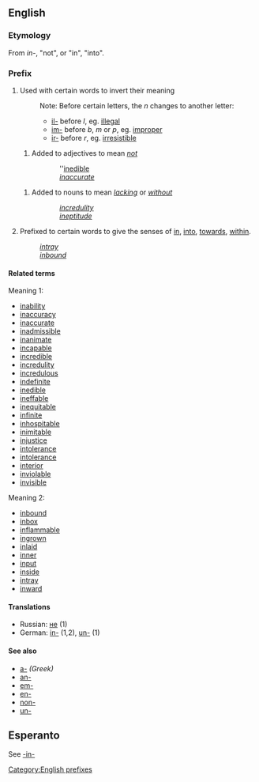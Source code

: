 ==English==
===Etymology===
From {{L.}} ''in-'', "not", or "in", "into".

===Prefix===
[[Category:English prefixes]]
#Used with certain words to invert their meaning
#:Note: Before certain letters, the ''n'' changes to another letter:
#:*[[il-]] before ''l'', eg. [[illegal]]
#:*[[im-]] before ''b'', ''m'' or ''p'', eg. [[improper]]
#:*[[ir-]] before ''r'', eg. [[irresistible]]
##Added to adjectives to mean ''[[not]]''
#::''[[inedible]]
#::''[[inaccurate]]''
##Added to nouns to mean ''[[lack]]ing'' or ''[[without]]''
#::''[[incredulity]]''
#::''[[ineptitude]]''
#Prefixed to certain words to give the senses of [[in]], [[into]], [[towards]], [[within]].
#:''[[intray]]''
#:''[[inbound]]''

====Related terms====
Meaning 1:
*[[inability]]
*[[inaccuracy]]
*[[inaccurate]]
*[[inadmissible]]
*[[inanimate]]
*[[incapable]]
*[[incredible]]
*[[incredulity]]
*[[incredulous]]
*[[indefinite]]
*[[inedible]]
*[[ineffable]]
*[[inequitable]]
*[[infinite]]
*[[inhospitable]]
*[[inimitable]]
*[[injustice]]
*[[intolerance]]
*[[intolerance]]
*[[interior]]
*[[inviolable]]
*[[invisible]]
Meaning 2:
*[[inbound]]
*[[inbox]]
*[[inflammable]]
*[[ingrown]]
*[[inlaid]]
*[[inner]]
*[[input]]
*[[inside]]
*[[intray]]
*[[inward]]

====Translations====
*Russian: [[не]] (1)
*German: [[in-]] (1,2), [[un-]] (1)

====See also====
*[[a-]]  ''(Greek)''
*[[an-]]
*[[em-]]
*[[en-]]
*[[non-]]
*[[un-]]

== Esperanto ==
See [[-in-]]
